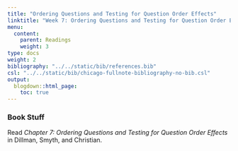```yaml
---
title: "Ordering Questions and Testing for Question Order Effects"
linktitle: "Week 7: Ordering Questions and Testing for Question Order Effects"
menu:
  content:
    parent: Readings
    weight: 3
type: docs
weight: 2
bibliography: "../../static/bib/references.bib"
csl: "../../static/bib/chicago-fullnote-bibliography-no-bib.csl"
output:
  blogdown::html_page:
    toc: true
---
```


### Book Stuff
Read *Chapter 7: Ordering Questions and Testing for Question Order Effects* in Dillman, Smyth, and Christian. 





